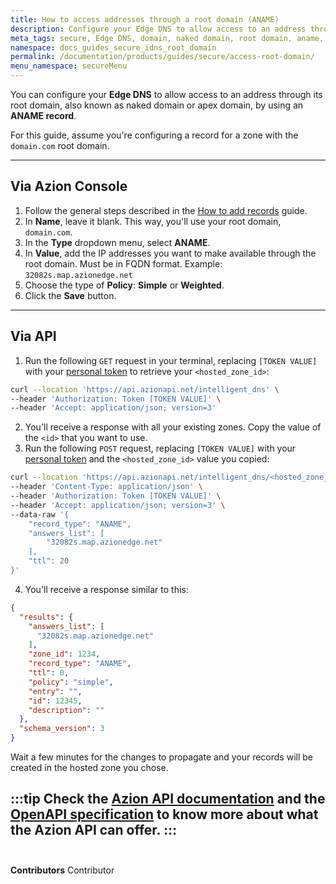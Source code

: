 ```yaml
---
title: How to access addresses through a root domain (ANAME)
description: Configure your Edge DNS to allow access to an address through its root domain.
meta_tags: secure, Edge DNS, domain, naked domain, root domain, aname, entry, records
namespace: docs_guides_secure_idns_root_domain
permalink: /documentation/products/guides/secure/access-root-domain/
menu_namespace: secureMenu
---
```



You can configure your **Edge DNS** to allow access to an address through its root domain, also known as naked domain or apex domain, by using an **ANAME record**.

<LinkButton outlined link="/en/documentation/products/guides/secure/add-records/" label="go to add records guide" variant="secondary" />

For this guide, assume you're configuring a record for a zone with the `domain.com` root domain.

---

## Via Azion Console

1. Follow the general steps described in the [How to add records](/en/documentation/products/guides/secure/add-records/) guide.
2. In **Name**, leave it blank. This way, you'll use your root domain, `domain.com`.
3. In the **Type** dropdown menu, select **ANAME**.
4. In **Value**, add the IP addresses you want to make available through the root domain. Must be in FQDN format. Example: `32082s.map.azionedge.net`
5. Choose the type of **Policy**: **Simple** or **Weighted**.
6. Click the **Save** button.

---

## Via API

1. Run the following `GET` request in your terminal, replacing `[TOKEN VALUE]` with your [personal token](/en/documentation/products/guides/personal-tokens/) to retrieve your `<hosted_zone_id>`:

```bash
curl --location 'https://api.azionapi.net/intelligent_dns' \
--header 'Authorization: Token [TOKEN VALUE]' \
--header 'Accept: application/json; version=3'
```

2. You'll receive a response with all your existing zones. Copy the value of the `<id>` that you want to use.
3. Run the following `POST` request, replacing `[TOKEN VALUE]` with your [personal token](/en/documentation/products/guides/personal-tokens/) and the `<hosted_zone_id>` value you copied:

```bash
curl --location 'https://api.azionapi.net/intelligent_dns/<hosted_zone_id>/records' \
--header 'Content-Type: application/json' \
--header 'Authorization: Token [TOKEN VALUE]' \
--header 'Accept: application/json; version=3' \
--data-raw '{
    "record_type": "ANAME",
    "answers_list": [
        "32082s.map.azionedge.net"
    ],
    "ttl": 20
}'
```

4. You'll receive a response similar to this:

```json
{
  "results": {
    "answers_list": [
      "32082s.map.azionedge.net"
    ],
    "zone_id": 1234,
    "record_type": "ANAME",
    "ttl": 0,
    "policy": "simple",
    "entry": "",
    "id": 12345,
    "description": ""
  },
  "schema_version": 3
}
```

Wait a few minutes for the changes to propagate and your records will be created in the hosted zone you chose.

:::tip
Check the [Azion API documentation](https://api.azion.com/) and the [OpenAPI specification](https://github.com/aziontech/azionapi-openapi/) to know more about what the Azion API can offer.
:::
<br /><br />
---

**Contributors** <ContributorList>Contributor</ContributorList>
